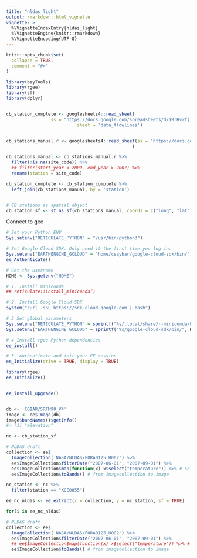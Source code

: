 ```yaml
---
title: "nldas_light"
output: rmarkdown::html_vignette
vignette: >
  %\VignetteIndexEntry{nldas_light}
  %\VignetteEngine{knitr::rmarkdown}
  %\VignetteEncoding{UTF-8}
---
```


```r
knitr::opts_chunk$set(
  collapse = TRUE,
  comment = "#>"
)
```

```r

library(bayTools)
library(rgee)
library(sf)
library(dplyr)


cb_station_complete <- googlesheets4::read_sheet(
                 ss = "https://docs.google.com/spreadsheets/d/1RrHvZfj1uJv9rUkVST4lMzTiD6UWWNVmZwCIHBOpJuk/edit#gid=0",
                           sheet = 'data_flowlines')


cb_stations_manual.r <- googlesheets4::read_sheet(ss = "https://docs.google.com/spreadsheets/d/1RrHvZfj1uJv9rUkVST4lMzTiD6UWWNVmZwCIHBOpJuk/edit#gid=0"
                                                )

cb_stations_manual <- cb_stations_manual.r %>%
  filter(!is.na(site_code)) %>%
  ## filter(start_year < 2009, end_year > 2007) %>%
  rename(station = site_code) 

cb_station_complete <- cb_station_complete %>%
  left_join(cb_stations_manual, by = 'station')


# CB stations as spatial object
cb_station_sf <- st_as_sf(cb_stations_manual, coords = c("long", "lat"), crs = 4326)


```

Connect to gee

```r


# Set your Python ENV
Sys.setenv("RETICULATE_PYTHON" = "/usr/bin/python3")

# Set Google Cloud SDK. Only need it the first time you log in. 
Sys.setenv("EARTHENGINE_GCLOUD" = "home/csaybar/google-cloud-sdk/bin/")
ee_Authenticate()

# Get the username
HOME <- Sys.getenv("HOME")

# 1. Install miniconda
## reticulate::install_miniconda()

# 2. Install Google Cloud SDK
system("curl -sSL https://sdk.cloud.google.com | bash")

# 3 Set global parameters
Sys.setenv("RETICULATE_PYTHON" = sprintf("%s/.local/share/r-miniconda/bin/python3", HOME))
Sys.setenv("EARTHENGINE_GCLOUD" = sprintf("%s/google-cloud-sdk/bin/", HOME))

# 4 Install rgee Python dependencies
ee_install()

# 5. Authenticate and init your EE session
ee_Initialize(drive = TRUE, display = TRUE)

library(rgee)
ee_Initialize()


ee_install_upgrade()


db <- 'CGIAR/SRTM90_V4'
image <- ee$Image(db)
image$bandNames()$getInfo()
#> [1] "elevation"

nc <- cb_station_sf

# NLDAS draft
collection <- ee$
  ImageCollection('NASA/NLDAS/FORA0125_H002') %>%
  ee$ImageCollection$filterDate("2007-06-01", "2007-09-01") %>%
  ee$ImageCollection$map(function(x) x$select("temperature")) %>% # Select only precipitation bands
  ee$ImageCollection$toBands() # from imagecollection to image

nc_station <- nc %>%
  filter(station == "XCE0055")

ee_nc_nldas <- ee_extract(x = collection, y = nc_station, sf = TRUE)

for(i in ee_nc_nldas)

# NLDAS draft
collection <- ee$
  ImageCollection('NASA/NLDAS/FORA0125_H002') %>%
  ee$ImageCollection$filterDate("2007-06-01", "2007-09-01") %>%
  ## ee$ImageCollection$map(function(x) x$select("temperature")) %>% # Select only precipitation bands
  ee$ImageCollection$toBands() # from imagecollection to image

```


```r

```
